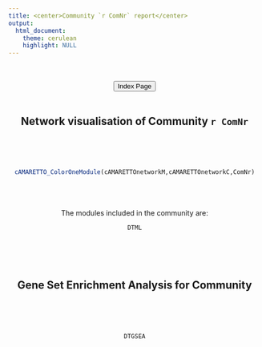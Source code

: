 ```yaml
---
title: <center>Community `r ComNr` report</center>
output: 
  html_document:
    theme: cerulean
    highlight: NULL
---
```


<center>

<br><br>
<a href="../index.html"><button type="button"  class="btn btn-primary">Index Page</button></a>
<br><br>

## Network visualisation of Community `r ComNr`
<br><br><br>
```r
cAMARETTO_ColorOneModule(cAMARETTOnetworkM,cAMARETTOnetworkC,ComNr)
```
<br><br><br>
The modules included in the community are:
```r
DTML
```
<br><br><br>

## Gene Set Enrichment Analysis for Community
<br><br><br>
```r
DTGSEA
```
<br><br><br>
</center>